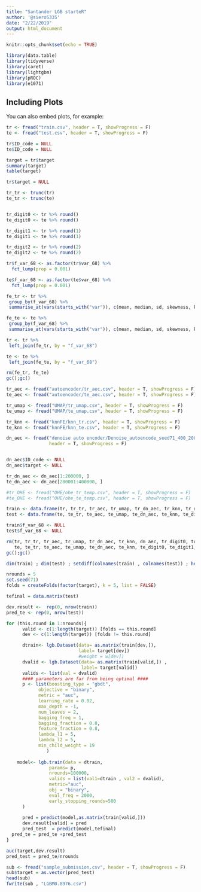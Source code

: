 ```yaml
---
title: "Santander LGB starteR"
author: '@siero5335'
date: "2/22/2019"
output: html_document
---
```


```r
knitr::opts_chunk$set(echo = TRUE)
```

```r
library(data.table)
library(tidyverse)
library(caret)
library(lightgbm)
library(pROC)
library(e1071)
```

## Including Plots

You can also embed plots, for example:

```r
tr <- fread("train.csv", header = T, showProgress = F)
te <- fread("test.csv", header = T, showProgress = F)
```


```r
tr$ID_code = NULL
te$ID_code = NULL

target = tr$target
summary(target)
table(target)

tr$target = NULL
```

```r
tr_tr <- trunc(tr)
te_tr <- trunc(te)


tr_digit0 <- tr %>% round()
te_digit0 <- te %>% round()

tr_digit1 <- tr %>% round(1)
te_digit1 <- te %>% round(1)

tr_digit2 <- tr %>% round(2)
te_digit2 <- te %>% round(2)
```


```r
tr$f_var_68 <- as.factor(tr$var_68) %>%
  fct_lump(prop = 0.001)

te$f_var_68 <- as.factor(te$var_68) %>%
  fct_lump(prop = 0.001)
```

```r
fe_tr <- tr %>%
 group_by(f_var_68) %>%
 summarise_at(vars(starts_with("var")), c(mean, median, sd, skewness, kurtosis, sum, max, min))

fe_te <- te %>%
 group_by(f_var_68) %>%
 summarise_at(vars(starts_with("var")), c(mean, median, sd, skewness, kurtosis, sum,  max, min))
```

```r
tr <- tr %>%
 left_join(fe_tr, by = "f_var_68")

te <- te %>%
 left_join(fe_te, by = "f_var_68")

rm(fe_tr, fe_te)
gc();gc()
```

```r
tr_aec <- fread("autoencoder/tr_aec.csv", header = T, showProgress = F)
te_aec <- fread("autoencoder/te_aec.csv", header = T, showProgress = F)

tr_umap <- fread("UMAP/tr_umap.csv", header = T, showProgress = F)
te_umap <- fread("UMAP/te_umap.csv", header = T, showProgress = F)

tr_knn <- fread("knnFE/knn_tr.csv", header = T, showProgress = F)
te_knn <- fread("knnFE/knn_te.csv", header = T, showProgress = F)

dn_aec <- fread("denoise auto encoder/Denoise_autoencode_seed71_400_200_512_500.csv",
                header = T, showProgress = F)


dn_aec$ID_code <- NULL
dn_aec$target <- NULL

tr_dn_aec <- dn_aec[1:200000, ]
te_dn_aec <- dn_aec[200001:400000, ]

#tr_OHE <- fread("OHE/ohe_tr_temp.csv", header = T, showProgress = F)
#te_OHE <- fread("OHE/ohe_te_temp.csv", header = T, showProgress = F)

train <- data.frame(tr, tr_tr, tr_aec, tr_umap, tr_dn_aec, tr_knn, tr_digit0, tr_digit1, tr_digit2)
test <- data.frame(te, te_tr, te_aec, te_umap, te_dn_aec, te_knn, te_digit0, te_digit1, te_digit2)

train$f_var_68 <- NULL
test$f_var_68 <- NULL

rm(tr, tr_tr, tr_aec, tr_umap, tr_dn_aec, tr_knn, dn_aec, tr_digit0, tr_digit1, tr_digit2,
   te, te_tr, te_aec, te_umap, te_dn_aec, te_knn, te_digit0, te_digit1, te_digit2)
gc();gc()
```

```r
dim(train) ; dim(test) ; setdiff(colnames(train) , colnames(test)) ; head(train) ; head(test)
```

```r
nrounds = 5
set.seed(71)
folds = createFolds(factor(target), k = 5, list = FALSE)
```

```r
tefinal = data.matrix(test)
```

```r
dev.result <-  rep(0, nrow(train)) 
pred_te <- rep(0, nrow(test))

for (this.round in 1:nrounds){      
      valid <- c(1:length(target)) [folds == this.round]
      dev <- c(1:length(target)) [folds != this.round]

      dtrain<- lgb.Dataset(data= as.matrix(train[dev,]), 
                           label= target[dev])
                           #weight = w[dev])
      dvalid <- lgb.Dataset(data= as.matrix(train[valid,]) , 
                            label= target[valid])
      valids <- list(val = dvalid)
      #### parameters are far from being optimal ####  
      p <- list(boosting_type = "gbdt", 
            objective = "binary",
            metric = "auc",  
            learning_rate = 0.02, 
            max_depth = -1, 
            num_leaves = 2,
            bagging_freq = 1,
            bagging_fraction = 0.8,
            feature_fraction = 0.8,
            lambda_l1 = 5, 
            lambda_l2 = 5,
            min_child_weight = 19
               )
    
    model<- lgb.train(data = dtrain,
                params= p, 
                nrounds=100000,
                valids = list(val1=dtrain , val2 = dvalid),
                metric="auc",
                obj = "binary",
                eval_freq = 2000,
                early_stopping_rounds=500
      )
    
      pred = predict(model,as.matrix(train[valid,]))
      dev.result[valid] = pred  
      pred_test  = predict(model,tefinal)
  pred_te = pred_te +pred_test
}
```

```r
auc(target,dev.result)
pred_test = pred_te/nrounds
```

```r
sub <- fread("sample_submission.csv", header = T, showProgress = F)
sub$target = as.vector(pred_test)
head(sub)
fwrite(sub , "LGBM0.8976.csv")
```  


